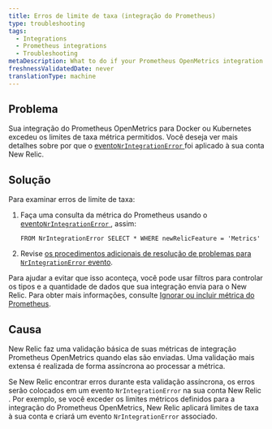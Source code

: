 ```yaml
---
title: Erros de limite de taxa (integração do Prometheus)
type: troubleshooting
tags:
  - Integrations
  - Prometheus integrations
  - Troubleshooting
metaDescription: What to do if your Prometheus OpenMetrics integration for Docker or Kubernetes exceeded allowable metric rate limits for your New Relic account.
freshnessValidatedDate: never
translationType: machine
---
```


## Problema

Sua integração do Prometheus OpenMetrics para Docker ou Kubernetes excedeu os limites de taxa métrica permitidos. Você deseja ver mais detalhes sobre por que o [evento`NrIntegrationError` ](/docs/telemetry-data-platform/manage-data/nrintegrationerror)foi aplicado à sua conta New Relic.

## Solução

Para examinar erros de limite de taxa:

1. Faça uma consulta da métrica do Prometheus usando o [evento`NrIntegrationError` ](/docs/telemetry-data-platform/manage-data/nrintegrationerror), assim:

   ```
   FROM NrIntegrationError SELECT * WHERE newRelicFeature = 'Metrics'
   ```

2. Revise [os procedimentos adicionais de resolução de problemas para `NrIntegrationError` evento](/docs/data-ingest-apis/get-data-new-relic/metric-api/troubleshoot-nrintegrationerror-events).

Para ajudar a evitar que isso aconteça, você pode usar filtros para controlar os tipos e a quantidade de dados que sua integração envia para o New Relic. Para obter mais informações, consulte [Ignorar ou incluir métrica do Prometheus](/docs/integrations/prometheus-integrations/install-configure/ignore-or-include-prometheus-metrics).

## Causa

New Relic faz uma validação básica de suas métricas de integração Prometheus OpenMetrics quando elas são enviadas. Uma validação mais extensa é realizada de forma assíncrona ao processar a métrica.

Se New Relic encontrar erros durante esta validação assíncrona, os erros serão colocados em um evento `NrIntegrationError` na sua conta New Relic . Por exemplo, se você exceder os limites métricos definidos para a integração do Prometheus OpenMetrics, New Relic aplicará limites de taxa à sua conta e criará um evento `NrIntegrationError` associado.
